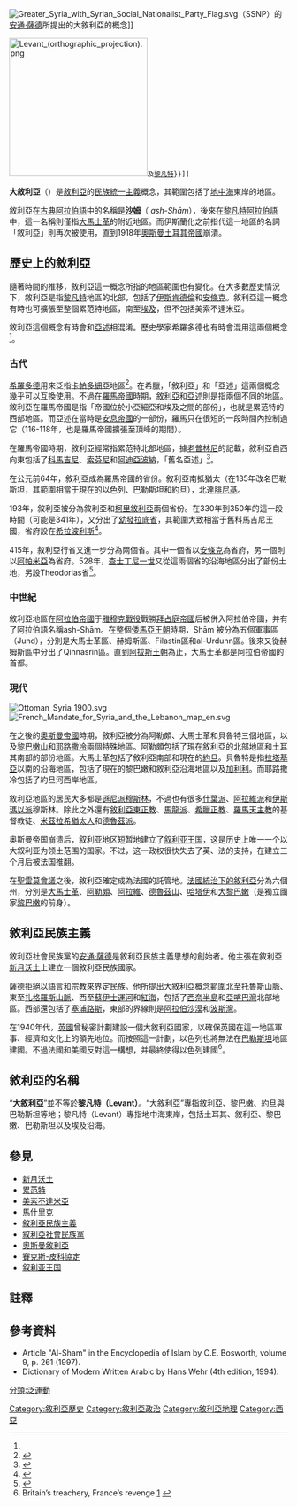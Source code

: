 {{noteTA
|1=zh-hans:黎凡特;zh-tw:累范特;zh-hk:黎凡特
|2=zh-hans:黎凡特阿拉伯语;zh-tw:累范特阿拉伯語;
}}
[[File:Greater_Syria_with_Syrian_Social_Nationalist_Party_Flag.svg|upright]]（SSNP）的[[安通·薩德|安通·薩德]]所提出的大敘利亞的概念]]
 [[File:Levant_(orthographic_projection).png|250px]]及[[黎凡特|黎凡特]]}}{{legend|#336733|20世紀用法}}{{legend|#73CD73|偶爾也會被包括在内的國家或地區}}]]
'''大敘利亞'''（{{lang-ar|سوريّة الكبرى}}）是[[敘利亞|敘利亞]]的[[民族統一主義|民族統一主義]]概念，其範圍包括了[[地中海|地中海]]東岸的地區。

敘利亞在[[古典阿拉伯語|古典阿拉伯語]]中的名稱是'''[[沙姆地区|沙姆]]'''（{{lang-ar|الشام}} ''ash-Shām''），後來在[[黎凡特|黎凡特]][[阿拉伯語|阿拉伯語]]中，這一名稱則僅指[[大馬士革|大馬士革]]的附近地區。而伊斯蘭化之前指代這一地區的名詞「敘利亞」則再次被使用，直到1918年[[奧斯曼土耳其帝國|奧斯曼土耳其帝國]]崩潰。

==歷史上的敘利亞==
隨著時間的推移，敘利亞這一概念所指的地區範圍也有變化。在大多數歷史情況下，敘利亞是指[[黎凡特|黎凡特]]地區的北部，包括了[[伊斯肯德倫|伊斯肯德倫]]和[[安條克|安條克]]。敘利亞這一概念有時也可擴張至整個累范特地區，南至[[埃及|埃及]]，但不包括美索不達米亞。

敘利亞這個概念有時會和[[亞述|亞述]]相混淆。歷史學家希羅多德也有時會混用這兩個概念<ref name="Herodotus VII.63"/>。

===古代===
[[希羅多德|希羅多德]]用{{lang|grc|Συρία}}來泛指[[卡帕多細亞|卡帕多細亞]]地區<ref name="Herodotus VII.63">{{cite web |first= |last= |authorlink= |author=[[希羅多德|希羅多德]] |coauthors= |title=Herodotus VII.63 |url=http://www.fordham.edu/Halsall/ancient/greek-babylon.html |work= |publisher= |id= |pages= |page= |date= |accessdate= |quote=VII.63: The Assyrians went to war with helmets upon their heads made of brass, and plaited in a strange fashion which is not easy to describe. They carried shields, lances, and daggers very like the Egyptian; but in addition they had wooden clubs knotted with iron, and linen corselets. This people, whom the Hellenes call Syrians, are called Assyrians by the barbarians. The Chaldeans served in their ranks, and they had for commander Otaspes, the son of Artachaeus. |archive-date=2000-10-05 |archive-url=https://web.archive.org/web/20001005065010/http://www.fordham.edu/halsall/ancient/greek-babylon.html |dead-url=no }}</ref>。在希臘，「敘利亞」和「亞述」這兩個概念幾乎可以互換使用。不過在[[羅馬帝國|羅馬帝國]]時期，[[敘利亞_(羅馬省份)|敘利亞]]和[[亞述_(羅馬省份)|亞述]]則是指兩個不同的地區。敘利亞在羅馬帝國是指「帝國位於小亞細亞和埃及之間的部份」，也就是累范特的西部地區。而亞述在當時是[[安息帝國|安息帝國]]的一部份，羅馬只在很短的一段時間內控制過它（116-118年，也是羅馬帝國擴張至頂峰的期間）。 

在羅馬帝國時期，敘利亞經常指累范特北部地區，據[[老普林尼|老普林尼]]的記載，敘利亞自西向東包括了[[科馬吉尼王國|科馬吉尼]]、[[索芬尼|索芬尼]]和[[阿迪亞波納|阿迪亞波納]]，「舊名亞述」<ref>{{cite book|author=Pliny|authorlink=Pliny the Elder|url=http://penelope.uchicago.edu/Thayer/L/Roman/Texts/Pliny_the_Elder/5*.html|title=Natural History|chapter=Book 5 Section 66|publisher=University of Chicago Website|year=AD 77|isbn=8424919017|access-date=2012-02-05|archive-date=2020-06-20|archive-url=https://web.archive.org/web/20200620062007/http://penelope.uchicago.edu/Thayer/L/Roman/Texts/Pliny_the_Elder/5%2A.html|dead-url=no}}</ref>。

在公元前64年，敘利亞成為羅馬帝國的省份。敘利亞南抵猶太（在135年改名巴勒斯坦，其範圍相當于現在的以色列、巴勒斯坦和約旦），北達[[腓尼基|腓尼基]]。

193年，敘利亞被分為敘利亞和[[柯里敘利亞|柯里敘利亞]]兩個省份。在330年到350年的這一段時間（可能是341年），又分出了[[幼發拉底省|幼發拉底省]]，其範圍大致相當于舊科馬吉尼王國，省府設在[[希拉波利斯|希拉波利斯]]<ref>{{cite book | first = Alexander (Ed.) | last = Kazhdan | title = Oxford Dictionary of Byzantium | publisher = Oxford University Press | year = 1991 | isbn = 978-0-19-504652-6 | page=748}}</ref>。

415年，敘利亞行省又進一步分為兩個省。其中一個省以[[安條克|安條克]]為省府，另一個則以[[阿帕米亞|阿帕米亞]]為省府。528年，[[查士丁尼一世|查士丁尼一世]]又從這兩個省的沿海地區分出了部份土地，另設Theodorias省<ref name="ODB1999">{{cite book | first = Alexander (Ed.) | last = Kazhdan | title = Oxford Dictionary of Byzantium | publisher = Oxford University Press | year = 1991 | isbn = 978-0-19-504652-6 | page=1999}}</ref>。

===中世紀===
敘利亞地區在[[阿拉伯帝國|阿拉伯帝國]]于[[雅穆克戰役|雅穆克戰役]]戰勝[[拜占庭帝國|拜占庭帝國]]后被併入阿拉伯帝國，并有了阿拉伯語名稱ash-Shām。在整個[[倭馬亞王朝|倭馬亞王朝]]時期，Shām 被分為五個軍事區（Jund），分別是大馬士革區、赫姆斯區、Filastin區和al-Urdunn區。後來又從赫姆斯區中分出了Qinnasrin區。直到[[阿拔斯王朝|阿拔斯王朝]]為止，大馬士革都是阿拉伯帝國的首都。

===現代===
[[Image:Ottoman_Syria_1900.svg|thumb]]
[[Image:French_Mandate_for_Syria_and_the_Lebanon_map_en.svg|thumb]]

在之後的[[奧斯曼帝國|奧斯曼帝國]]時期，敘利亞被分為阿勒頗、大馬士革和貝魯特三個地區，以及[[黎巴嫩山|黎巴嫩山]]和[[耶路撒冷|耶路撒冷]]兩個特殊地區。阿勒頗包括了現在敘利亞的北部地區和土耳其南部的部份地區。大馬士革包括了敘利亞南部和現在的[[約旦|約旦]]。貝魯特是指[[拉塔基亞|拉塔基亞]]以南的沿海地區，包括了現在的黎巴嫩和敘利亞沿海地區以及[[加利利|加利利]]。而耶路撒冷包括了約旦河西岸地區。

敘利亞地區的居民大多都是[[遜尼派穆斯林|遜尼派穆斯林]]，不過也有很多[[什葉派|什葉派]]、[[阿拉維派|阿拉維派]]和[[伊斯瑪以派|伊斯瑪以派]]穆斯林。除此之外還有[[敘利亞東正教|敘利亞東正教]]、[[馬龍派|馬龍派]]、[[希臘正教|希臘正教]]、[[羅馬天主教|羅馬天主教]]的基督教徒、[[米茲拉希猶太人|米茲拉希猶太人]]和[[德魯茲派|德魯茲派]]。

奥斯曼帝国崩溃后，叙利亚地区短暂地建立了[[叙利亚王国|叙利亚王国]]，这是历史上唯一一个以大叙利亚为领土范围的国家。不过，这一政权很快失去了英、法的支持，在建立三个月后被法国推翻。

在[[聖雷莫會議|聖雷莫會議]]之後，敘利亞確定成為法國的託管地。[[法屬敘利亞託管地|法國統治下的敘利亞]]分為六個州，分別是[[大馬士革|大馬士革]]、[[阿勒頗|阿勒頗]]、[[阿拉維|阿拉維]]、[[德魯茲山|德魯茲山]]、[[哈塔伊|哈塔伊]]和[[大黎巴嫩|大黎巴嫩]]（是獨立國家[[黎巴嫩|黎巴嫩]]的前身）。

==敘利亞民族主義==
敘利亞社會民族黨的[[安通·薩德|安通·薩德]]是敘利亞民族主義思想的創始者。他主張在敘利亞[[新月沃土|新月沃土]]上建立一個敘利亞民族國家。

薩德拒絕以語言和宗教來界定民族。他所提出大敘利亞概念範圍北至[[托魯斯山脈|托魯斯山脈]]、東至[[扎格羅斯山脈|扎格羅斯山脈]]、西至[[蘇伊士運河|蘇伊士運河]]和[[紅海|紅海]]，包括了[[西奈半島|西奈半島]]和[[亞喀巴灣|亞喀巴灣]]北部地區。西部還包括了[[塞浦路斯|塞浦路斯]]，東部的界線則是[[阿拉伯沙漠|阿拉伯沙漠]]和[[波斯灣|波斯灣]]。

在1940年代，[[英國|英國]]曾秘密計劃建設一個大敘利亞國家，以確保英國在這一地區軍事、經濟和文化上的領先地位。而按照這一計劃，以色列也將無法在[[英屬巴勒斯坦託管地|巴勒斯坦]]地區建國。不過[[法國|法國]]和[[美國|美國]]反對這一構想，并最終使得[[以色列|以色列]]建國<ref>Britain’s treachery, France’s revenge [http://www.joshualandis.com/blog/?p=581] {{Wayback|url=http://www.joshualandis.com/blog/?p=581 |date=20111229111459 }}</ref>。
== 敘利亞的名稱 ==
“'''大敘利亞'''”並不等於'''黎凡特（Levant）'''。“大敘利亞”專指敘利亞、黎巴嫩、約旦與巴勒斯坦等地；黎凡特（Levant）專指地中海東岸，包括土耳其、敘利亞、黎巴嫩、巴勒斯坦以及埃及沿海。

==參見==
*[[新月沃土|新月沃土]]
*[[累范特|累范特]]
*[[美索不達米亞|美索不達米亞]]
*[[馬什里克|馬什里克]]
*[[敘利亞民族主義|敘利亞民族主義]]
*[[敘利亞社會民族黨|敘利亞社會民族黨]]
*[[奧斯曼敘利亞|奧斯曼敘利亞]]
*[[賽克斯-皮科協定|賽克斯-皮科協定]]
*[[叙利亚王国|叙利亚王国]]

==註釋==
{{Reflist}}

==參考資料==
*Article "Al-Sham" in the Encyclopedia of Islam by C.E. Bosworth, volume 9, p. 261 (1997).
*Dictionary of Modern Written Arabic by Hans Wehr (4th edition, 1994).

{{民族統一主義}}
{{Pan-nationalist concepts}}
{{Arab Nationalism}}

[[Category:敘利亞歷史|Category:敘利亞歷史]]
[[Category:敘利亞政治|Category:敘利亞政治]]
[[Category:敘利亞地理|Category:敘利亞地理]]
[[Category:西亞|Category:西亞]]
[[分類:泛運動|分類:泛運動]]